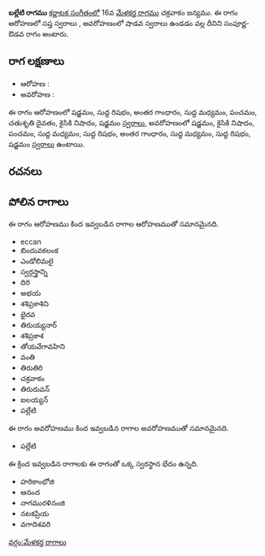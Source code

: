 {{Infobox ragam
	| name          	= బల్లేటి
	| synonym	    	= 
	| mela          	= 
	| chakra        	= 
	| janaka        	= 
	| type          	= సంపూర్ణ-శాడవ
	| arohanam      	= {{svaraC|S|R1|G3|M1|P|D2|N2|S'}} 
	| avarohanam    	= {{svaraC|S'|N2|P|M1|R1|G3|M1|R1|S}}
	| jeeva         	=
	| chhaya        	=
	| nyasa         	=
	| vishesha      	= 
	| equivalent  		= 
}}
{{కర్ణాటక సంగీత రాగాలు}}
'''బల్లేటి రాగము''' [[కర్ణాటక సంగీతం]]లో 16వ [[మేళకర్త రాగము]] చక్రవాకం జన్యము.  ఈ రాగం ఆరోహణలో సప్త స్వరాలు , అవరోహణంలో షాడవ స్వరాలు ఉండడం వల్ల దీనిని సంపూర్ణ-ఔడవ రాగం అంటారు.


==రాగ లక్షణాలు==


* ఆరోహణ : {{svaraC|S|R1|G3|M1|P|D2|N2|S'}} 
* అవరోహణ : {{svaraC|S'|N2|P|M1|R1|G3|M1|R1|S}}

ఈ రాగం ఆరోహణంలో షడ్జమం, సుద్ద రిషభం, అంతర గాంధారం, సుద్ద మధ్యమం, పంచమం, చతుశృతి దైవతం, కైసికి నిషాదం, షడ్జమం [[స్వరాలు]], అవరోహణంలో షడ్జమం, కైసికి నిషాదం, పంచమం, సుద్ద మధ్యమం, సుద్ద రిషభం, అంతర గాంధారం, సుద్ద మధ్యమం, సుద్ద రిషభం, షడ్జమం [[స్వరాలు]] ఉంటాయి.

==రచనలు==



==పోలిన రాగాలు==
ఈ రాగం ఆరోహణము కింద ఇవ్వబడిన రాగాల ఆరోహణముతో సమానమైనది.
* eccan
* బిందువకలంక
* ఎండోలిమలై
* స్వర్గస్త్రాన్ని
* దిరి
* అభయ
* శశిప్రకాశిని
* భైరవ
* తిరుయ్యనార్
* శశిప్రకాశ
* తోయవేగావహిని
* వంతి
* తిరుతిరి
* చక్రవాకం
* తిరురువన్
* ఐలయ్యన్
* పల్లేటి

ఈ రాగం అవరోహణము కింద ఇవ్వబడిన రాగాల అవరోహణముతో సమానమైనది.
* పల్లేటి

ఈ క్రింద ఇవ్వబడిన రాగాలకు ఈ రాగంతో ఒక్క స్వరస్థాన భేదం ఉన్నది.
* హరికాంభోజి
* ఆనంద
* నాగమురళినంజి
* నటకప్రియ
* వగాదిశవరి



[[వర్గం:మేళకర్త రాగాలు]]